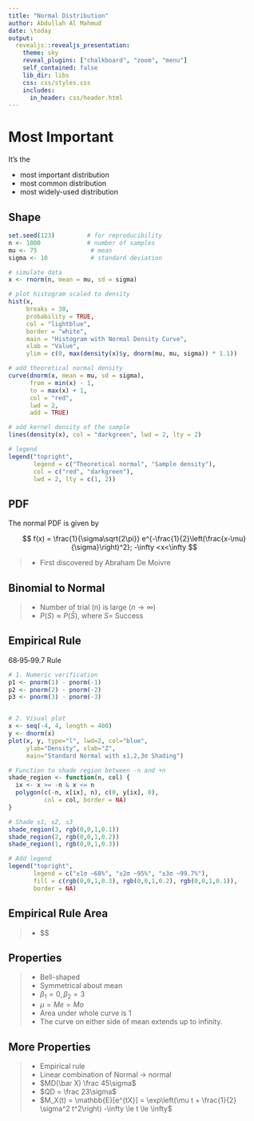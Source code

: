```yaml
---
title: "Normal Distribution"
author: Abdullah Al Mahmud
date: \today
output: 
  revealjs::revealjs_presentation:
    theme: sky
    reveal_plugins: ["chalkboard", "zoom", "menu"]
    self_contained: false
    lib_dir: libs
    css: css/styles.css
    includes:
      in_header: css/header.html
---
```


# Most Important

It's the 

- most important distribution
- most common distribution
- most widely-used distribution

## Shape

```r
set.seed(123)         # for reproducibility
n <- 1000             # number of samples
mu <- 75               # mean
sigma <- 10            # standard deviation

# simulate data
x <- rnorm(n, mean = mu, sd = sigma)

# plot histogram scaled to density
hist(x,
     breaks = 30,
     probability = TRUE,
     col = "lightblue",
     border = "white",
     main = "Histogram with Normal Density Curve",
     xlab = "Value",
     ylim = c(0, max(density(x)$y, dnorm(mu, mu, sigma)) * 1.1))

# add theoretical normal density
curve(dnorm(x, mean = mu, sd = sigma),
      from = min(x) - 1,
      to = max(x) + 1,
      col = "red",
      lwd = 2,
      add = TRUE)

# add kernel density of the sample
lines(density(x), col = "darkgreen", lwd = 2, lty = 2)

# legend
legend("topright",
       legend = c("Theoretical normal", "Sample density"),
       col = c("red", "darkgreen"),
       lwd = 2, lty = c(1, 2))
``` 

## PDF

The normal PDF is given by

$$
f(x) = \frac{1}{\sigma\sqrt{2\pi}} e^{-\frac{1}{2}\left(\frac{x-\mu}{\sigma}\right)^2}; -\infty <x<\infty
$$

> - First discovered by Abraham De Moivre

## Binomial to Normal

> - Number of trial (n) is large ($n \rightarrow \infty$)
> - $P(S) \approx P(\bar S$), where $S =$ Success

## Empirical Rule

68‑95‑99.7 Rule

```r
# 1. Numeric verification
p1 <- pnorm(1) - pnorm(-1)
p2 <- pnorm(2) - pnorm(-2)
p3 <- pnorm(3) - pnorm(-3)


# 2. Visual plot
x <- seq(-4, 4, length = 400)
y <- dnorm(x)
plot(x, y, type="l", lwd=2, col="blue",
     ylab="Density", xlab="Z",
     main="Standard Normal with ±1,2,3σ Shading")

# Function to shade region between -n and +n
shade_region <- function(n, col) {
  ix <- x >= -n & x <= n
  polygon(c(-n, x[ix], n), c(0, y[ix], 0),
          col = col, border = NA)
}

# Shade ±1, ±2, ±3
shade_region(3, rgb(0,0,1,0.1))
shade_region(2, rgb(0,0,1,0.2))
shade_region(1, rgb(0,0,1,0.3))

# Add legend
legend("topright",
       legend = c("±1σ ~68%", "±2σ ~95%", "±3σ ~99.7%"),
       fill = c(rgb(0,0,1,0.3), rgb(0,0,1,0.2), rgb(0,0,1,0.1)),
       border = NA)
```

## Empirical Rule Area

> - $$

## Properties

> - Bell-shaped 
> - Symmetrical about mean
> - $\beta_1 = 0, \beta_2 = 3$
> - $\mu = Me = Mo$
> - Area under whole curve is 1
> - The curve on either side of mean extends up to infinity.

## More Properties

> - Empirical rule
> - Linear combination of Normal $\rightarrow$ normal
> -  $MD(\bar X) \frac 45\sigma$
> - $QD = \frac 23\sigma$
> - $M_X(t) = \mathbb{E}[e^{tX}] = \exp\left(\mu t + \frac{1}{2} \sigma^2 t^2\right) -\infty \le t \le \infty$


